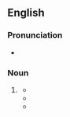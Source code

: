 ==English==

===Pronunciation===
* {{a|US}} {{IPA|/bi.ˈɑtʃ/|lang=en}}

===Noun===
{{en-noun|es}}

# {{lb|en|pejorative|slang|[[gangsta]]|euphemism}} {{alternative form of|bitch|lang=en}}
#* {{quote-text|year=2002|author=Natika Waldon|title=Urban Affairs|page=197|passage=“Fuck you, you son of a bitch!” Dana screamed, trying to cover herself. “Fuck your mamma, '''biatch'''!” he said as he kicked his door shut.}}
#* {{quote-text|year=2004|author=Greg Fox|title=Coming Clean: The Best and Worst of Dailyconfession.Com|page=76|passage=Something similar happened with ATM machines giving away money in the UK and the people who took advantage are now in prison . . . it's a '''biatch''' I know, but honesty really is the best policy!}}
#* {{quote-text|year=2005|author=Matt Stone|title=Go Backpacking!|page=106|passage=This trail isn't merely hell, it's a full blown '''biatch'''!}}